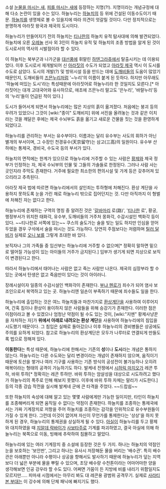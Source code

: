 소설 [[눈물을 마시는 새]], [[피를 마시는 새]]에 등장하는 지명(?!). 지명이라는 개념규정에 대해 다소 논란이 있을 수는 있다. 하늘누리는 [[하늘치]]의 등 위에 건설된 이동수도이기 때문. [[하늘치]]를 생명체로 볼 수 있을지에 따라 의견이 엇갈릴 것이다. 다만 정치적으로는 분명하게 아라짓 왕국과 제국의 도시이다. 

하늘누리가 만들어지기 전의 하늘치는 [[티나한]]의 하늘치 유적 탐사대에 의해 발견되었다. 하늘치에 오른 [[오레놀]] 선사 외 3인이 하늘치 유적 및 하늘치의 조종 방법을 알게 된 것이 도시로서의 역사의 시발점이라 할 수 있다.

이 하늘치는 북부군과 나가군을 [[대선풍]]에 휘말린 [[하텐그라쥬]]에서 탈출시키는 데 이용되었다. 이후 도시로서 재개발되어 신 [[아라짓]]의 수도가 되었고 [[아라짓 제국]] 역시 이 도시를 수도로 삼았다. 도시의 개발(?) 및 방위시설 등을 만드는 데에 [[도깨비]]들의 도움이 많았기 때문인지, 도깨비들의 [[즈믄누리]]처럼 '~누리'의 이름이 붙게 된 듯하다. 하지만 아무래도 '하늘에 떠있는 도시'라는 특성때문에 아라짓어로 하늘누리라 한 것일지도 모른다.[* 아라짓어는 대개 고대국어와 유사하므로, 애초에 즈믄누리 말고도 '은누리', '바랄누리'등의 '누리'들이 언급된 적이 있다.]

도시가 들어서게 되면서 하늘누리에는 많은 지상의 흙이 옮겨졌다. 처음에는 붕괴 등의 우려가 있었으나 그것이 [wiki:"종이" 도깨비지] 위에 서진을 올려놓는 것과 같은 이치라는 것을 깨달은 후에는 제국 수뇌부도 흙을 옮기고 새로운 건물을 짓는 것을 환영하게 되었다고.

하늘누리를 관리하는 부서는 유수부이다. 이름과는 달리 유수부는 사도의 휘하가 아닌 별개의 부서이며, 그 수장인 천경유수(天京留守)는 삼고(三高)의 일원이다. 유수부 산하에는 통제국, 경비국, 수도국 등의 부서가 있다.

하늘치의 면적에는 한계가 있으므로 하늘누리에 거주할 수 있는 사람은 [[황제]]와 제국 정부가 인정하는 자, 제국 수뇌부의 인물 및 그들의 가솔들로 한정된다. 그러나 사람 사는 곳인지라 주막도 존재한다. 거주에 필요한 최소한의 편의시설 및 가게 등은 갖추어져 있으리라고 추측된다.

아라짓 제국 법에 따르면 하늘누리에서의 살인죄는 투하형에 처해진다. 환상 계단을 사용하지 못하도록 눈을 가린 채로 하늘누리 밖으로 집어던지는 것. 다만 아직까지 이 형벌에 처해진 자는 없다고 한다.

하늘누리에 존재하는 구역의 명칭 중 알려진 것은 '[[갈바마리]] 로(路)', '[[티나한]] 로', 황궁, 행정부서가 위치한 태화각, 유수부, 도깨비들의 거주처 몽화각, 수감시설인 백화각 등이 있다. ~~티나한로 서쪽에 있는~~ 쿠스의 술도가는 술을 빚는 일도 하지만 인심을 얻어 두었을 경우 구석에서 술을 마시는 것도 가능하다. 당연히 주점보다는 저렴하며 [[틸러 달비]]가 실제로 [[오니 보]]를 그렇게 초대한 바 있다.

보직자나 그의 가족들 중 임산부는 하늘누리에 거주할 수 없으며[* 정확히 말하면 밑으로 떨어질 가능성이 있는 아이들의 거주가 금지된다.] 임부가 생기게 되면 지상으로 보직이 변경된다고 한다. 

따라서 하늘누리에서 태어나는 사람은 없고 죽는 사람만 나온다. 제국의 심장부라 할 수 있는 곳에서 탄생은 없고 죽음만이 있다는 것이 아이러니.

장례시설이자 일종의 수감시설인 백화각이 존재한다. [[부냐 헨로]]가 죄수가 되어 염사 보조인으로서 복역하고 있는 곳. 하늘누리엔 일손이 부족하기 때문에 죄수들도 일을 한다. 

하늘누리에 출입하는 것은 여느 하늘치들과 마찬가지로 [[환상계단]]을 사용하여 이루어지며, 간혹 짐이나 환상이 용이하지 않은 사람들을 위해 승강기가 존재한다. 이러한 점은 이점이라고 볼 수 있겠으나 엄청난 약점이 될 수도 있는 것이, [wiki:"지멘" 황제사냥꾼을 자처하는 자]가 '''위에서 아래로 내려오는 환상 계단'''을 사용하여 하늘누리에의 침입을 시도했기 때문이다. 그 침입은 실패로 돌아갔으나 이후 하늘누리의 경비병들은 상공에도 주의를 요하게 되었다. 참고로 하늘누리의 환상계단은 모두가 나루터로 연결되게 만들도록 법으로 정해져 있다. 

'''이동한다'''는 특성 때문에, 하늘누리에 한해서는 기존의 '''성'''이나 '''도시'''라는 개념은 통하지 않는다. 하늘누리는 다른 수도와는 달리 변경이라는 개념이 존재하지 않으며, 움직이기 때문에 토산을 쌓거나 여러 기구를 사용하는 기존 방식의 공성전이 불가능하나 오히려 매복이라는 형태의 공격이 가능하기도 하다. 발케네 전쟁에서 [[시허릭 마지오]]가 레콘 투하, 바위 투하[* 정확히는 레콘 투하만. 바위 투하는 암살성을 대상으로 시도하려고 했다가 하늘누리의 폭주로 인해 해보지 못했다. 이후에 바위 투하 자체는 말리가 시도한다.] 등의 각종 강습 작전을 실시해 발케네 군에 큰 타격을 주었다. ~~드랍쉽~~

또한 하늘치의 속성에 대해 알고 있는 몇몇 사람에게만 가능한 일이지만, 타인이 하늘치를 조종해버리게 되면 움직일 수 없다는 약점이 존재한다. 하늘치를 조종하는 통제국에서는 가짜 기계장치로 저항을 주어 하늘치를 조종하는 감각을 인위적으로 유수부원들이 가질 수 있게 한다. 그런데 이것이 없어져 자신이 무언가를 통제한다는 '상상'을 하지 못하게 된 경우, 하늘누리의 통제권을 상실하게 될 수 있다. [[아실]]이 하늘누리를 두고 황제와 대치하였을 때 [[지알데 락바이]]가 [[사보타주]]로 기계를 파괴하였고, 결국 아실에 의해 하늘누리는 북쪽으로 이동, 빙해에 추락하여 침몰하고 말았다.

하늘누리에 있는 여러 기계장치 중 소설에 등장한 것은 두 가지. 하나는 하늘치의 약점인 눈을 보호하는 '보안판', 그리고 하나는 유사시 저장해둔 물을 버리는 '배수관'. 특히 배수관은 아래뿐만 아니라 수평이나 상공을 향해서도 발사하기 때문에 하늘누리가 덮는 지역보다 더 넓은 부분에 물을 뿌릴 수 있으며, 초당 배수량 수천톤이라는 어마어마한 양을 생각해보면 인공 강우라 할 수도 있다. 어쩌면 가뭄이 든 지방에 비를 내리기 위함일지도 모르지만..... 피마새 시점에서는 아무리 봐도 대 레콘용 광범위 공격무기. 실제로 [[사라티본 부대]]는 이 강수에 의해 단체 패닉에 빠지기도 했다. 
